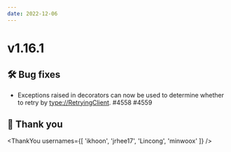 ```yaml
---
date: 2022-12-06
---
```


# v1.16.1

## 🛠️ Bug fixes

- Exceptions raised in decorators can now be used to determine whether to retry by <type://RetryingClient>. #4558 #4559

## 🙇 Thank you

<ThankYou usernames={[
  'ikhoon',
  'jrhee17',
  'Lincong',
  'minwoox'
]} />
